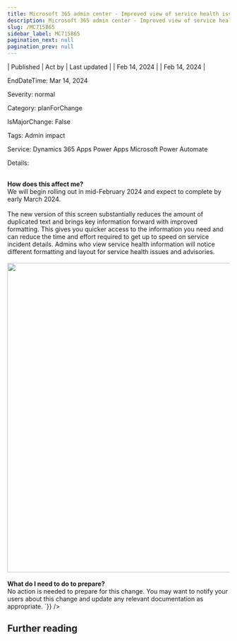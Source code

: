 ```yaml
---
title: Microsoft 365 admin center - Improved view of service health issue details
description: Microsoft 365 admin center - Improved view of service health issue details
slug: /MC715865
sidebar_label: MC715865
pagination_next: null
pagination_prev: null
---
```



| Published | Act by | Last updated |
| Feb 14, 2024 |  | Feb 14, 2024 |

EndDateTime: Mar 14, 2024

Severity: normal

Category: planForChange

IsMajorChange: False

Tags: Admin impact

Service: Dynamics 365 Apps Power Apps Microsoft Power Automate

Details: 

<div dangerouslySetInnerHTML={{__html:`
We are introducing a new version of the service health issue details screen in Microsoft 365 admin center. This screen appears when you click on an incident or advisory on the service health page in the Microsoft 365 admin center.
<br><br>
<b>How does this affect me?</b>
<br>
We will begin rolling out in mid-February 2024 and expect to complete by early March 2024.
<br><br>
The new version of this screen substantially reduces the amount of duplicated text and brings key information forward with improved formatting. This gives you quicker access to the information you need and can reduce the time and effort required to get up to speed on service incident details. Admins who view service health information will notice different formatting and layout for service health issues and advisories.
<br><br>
<img SRC="https://img-prod-cms-rt-microsoft-com.akamaized.net/cms/api/am/imageFileData/RW1gYwu?ver=d0c2" WIDTH="700"> 
<br><br>
<b>What do I need to do to prepare?</b>
<br>
No action is needed to prepare for this change. You may want to notify your users about this change and update any relevant documentation as appropriate.
`}} />

## Further reading
